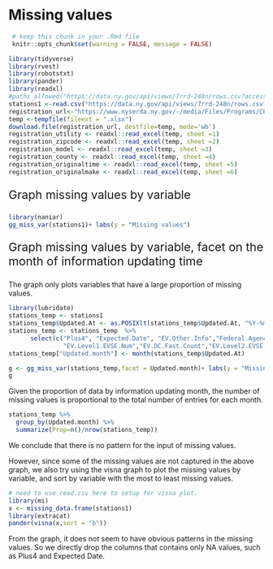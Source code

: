 # Missing values
```r
 # keep this chunk in your .Rmd file
 knitr::opts_chunk$set(warning = FALSE, message = FALSE)
```


```r
library(tidyverse)
library(rvest)
library(robotstxt)
library(pander)
library(readxl)
#paths_allowed("https://data.ny.gov/api/views/7rrd-248n/rows.csv?accessType=DOWNLOAD&sorting=true")
stations1 <-read.csv("https://data.ny.gov/api/views/7rrd-248n/rows.csv?accessType=DOWNLOAD&sorting=true")
registration_url<-"https://www.nyserda.ny.gov/-/media/Files/Programs/ChargeNY/EV-Registration-Tables.xlsx"
temp <-tempfile(fileext = ".xlsx")
download.file(registration_url, destfile=temp, mode='wb')
registration_utility <- readxl::read_excel(temp, sheet =1)
registration_zipcode <- readxl::read_excel(temp, sheet =2)
registration_model <- readxl::read_excel(temp, sheet =3)
registration_county <- readxl::read_excel(temp, sheet =4)
registration_originaltime <- readxl::read_excel(temp, sheet =5)
registration_originalmake <- readxl::read_excel(temp, sheet =6)
```

<p style="font-size:23px;"> Graph missing values by variable </p>

```r
library(naniar)
gg_miss_var(stations1)+ labs(y = "Missing values")
```


<p style="font-size:23px;"> Graph missing values by variable, facet on the month of information updating time</p>
The graph only plots variables that have a large proportion of missing values.
```r
library(lubridate)
stations_temp <- stations1
stations_temp$Updated.At <- as.POSIXlt(stations_temp$Updated.At, "%Y-%m-%d %H:%M:%S")
stations_temp <- stations_temp  %>%
      select(c("Plus4", "Expected.Date", "EV.Other.Info","Federal.Agency.ID",
               "EV.Level1.EVSE.Num","EV.DC.Fast.Count","EV.Level2.EVSE.Num","Updated.At"))
stations_temp["Updated.month"] <- month(stations_temp$Updated.At)

g <- gg_miss_var(stations_temp,facet = Updated.month)+ labs(y = "Missing values by updating month")
g
```

Given the proportion of data by information updating month, the number of missing values is proportional to the total number of entries for each month.
```r
stations_temp %>%
  group_by(Updated.month) %>%
  summarize(Prop=n()/nrow(stations_temp))
```
We conclude that there is no pattern for the input of missing values.


However, since some of the missing values are not captured in the above graph, we also try using the visna graph to plot the missing values by variable, and sort by variable with the most to least missing values. 


```r
# need to use read.csv here to setup for visna plot.
library(mi)
x <- missing_data.frame(stations1)
library(extracat)
pander(visna(x,sort = "b"))
```

From the graph, it does not seem to have obvious patterns in the missing values. So we directly drop the columns that contains only NA values, such as Plus4 and Expected Date.




